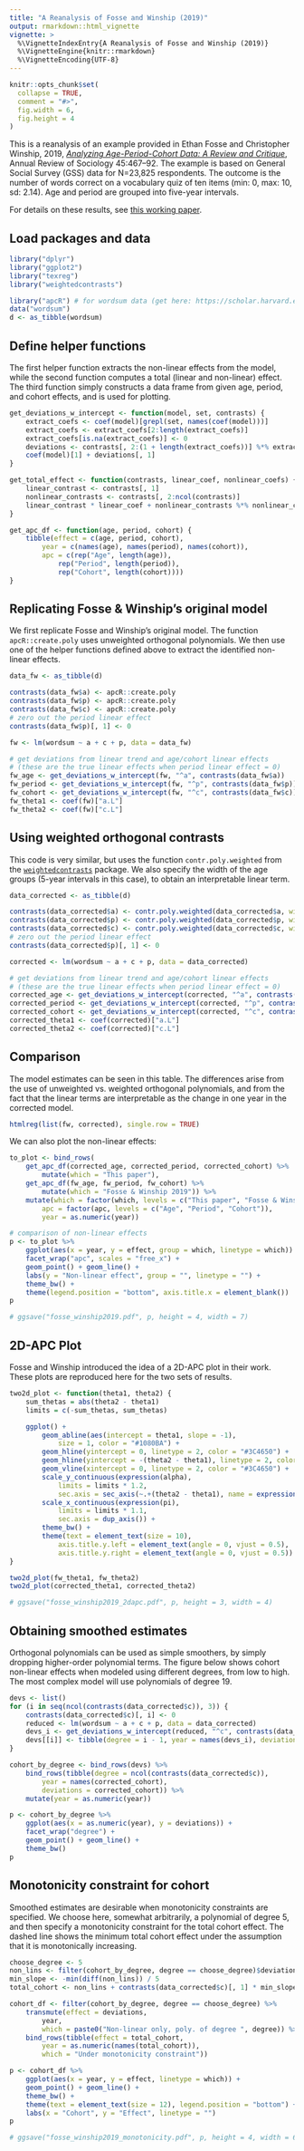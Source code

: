 ```yaml
---
title: "A Reanalysis of Fosse and Winship (2019)"
output: rmarkdown::html_vignette
vignette: >
  %\VignetteIndexEntry{A Reanalysis of Fosse and Winship (2019)}
  %\VignetteEngine{knitr::rmarkdown}
  %\VignetteEncoding{UTF-8}
---
```


```r
knitr::opts_chunk$set(
  collapse = TRUE,
  comment = "#>",
  fig.width = 6,
  fig.height = 4
)
```

This is a reanalysis of an example provided in Ethan Fosse and Christopher Winship, 2019, [_Analyzing Age-Period-Cohort Data: A Review and Critique_](https://www.annualreviews.org/doi/abs/10.1146/annurev-soc-073018-022616), Annual Review of Sociology 45:467–92. The  example is based on General Social Survey (GSS) data for N=23,825 respondents. The outcome is the number of words correct on a vocabulary quiz of ten items (min: 0, max: 10, sd: 2.14). Age and period are grouped into five-year intervals.

For details on these results, see [this working paper](https://osf.io/preprints/socarxiv/xrbgv/).

## Load packages and data

```r
library("dplyr")
library("ggplot2")
library("texreg")
library("weightedcontrasts")

library("apcR") # for wordsum data (get here: https://scholar.harvard.edu/apc/software-0)
data("wordsum")
d <- as_tibble(wordsum)
```

## Define helper functions

The first helper function extracts the non-linear effects from the model, while the second
function computes a total (linear and non-linear) effect. The third function simply
constructs a data frame from given age, period, and cohort effects, and is used for plotting.

```r
get_deviations_w_intercept <- function(model, set, contrasts) {
    extract_coefs <- coef(model)[grepl(set, names(coef(model)))]
    extract_coefs <- extract_coefs[2:length(extract_coefs)]
    extract_coefs[is.na(extract_coefs)] <- 0
    deviations <- contrasts[, 2:(1 + length(extract_coefs))] %*% extract_coefs
    coef(model)[1] + deviations[, 1]
}

get_total_effect <- function(contrasts, linear_coef, nonlinear_coefs) {
    linear_contrast <- contrasts[, 1]
    nonlinear_contrasts <- contrasts[, 2:ncol(contrasts)]
    linear_contrast * linear_coef + nonlinear_contrasts %*% nonlinear_coefs
}

get_apc_df <- function(age, period, cohort) {
    tibble(effect = c(age, period, cohort),
        year = c(names(age), names(period), names(cohort)),
        apc = c(rep("Age", length(age)),
            rep("Period", length(period)),
            rep("Cohort", length(cohort))))
}
```

## Replicating Fosse & Winship's original model

We first replicate Fosse and Winship's original model. The function `apcR::create.poly` uses
unweighted orthogonal polynomials. We then use one of the helper functions defined above to extract
the identified non-linear effects.

```r
data_fw <- as_tibble(d)

contrasts(data_fw$a) <- apcR::create.poly
contrasts(data_fw$p) <- apcR::create.poly
contrasts(data_fw$c) <- apcR::create.poly
# zero out the period linear effect
contrasts(data_fw$p)[, 1] <- 0

fw <- lm(wordsum ~ a + c + p, data = data_fw)

# get deviations from linear trend and age/cohort linear effects
# (these are the true linear effects when period linear effect = 0)
fw_age <- get_deviations_w_intercept(fw, "^a", contrasts(data_fw$a))
fw_period <- get_deviations_w_intercept(fw, "^p", contrasts(data_fw$p))
fw_cohort <- get_deviations_w_intercept(fw, "^c", contrasts(data_fw$c))
fw_theta1 <- coef(fw)["a.L"]
fw_theta2 <- coef(fw)["c.L"]
```

## Using weighted orthogonal contrasts

This code is very similar, but uses the function `contr.poly.weighted` from the [`weightedcontrasts`](https://github.com/elbersb/weightedcontrasts) package.
We also specify the width of the age groups (5-year intervals in this case), to obtain
an interpretable linear term.

```r
data_corrected <- as_tibble(d)

contrasts(data_corrected$a) <- contr.poly.weighted(data_corrected$a, width = 5)
contrasts(data_corrected$p) <- contr.poly.weighted(data_corrected$p, width = 5)
contrasts(data_corrected$c) <- contr.poly.weighted(data_corrected$c, width = 5)
# zero out the period linear effect
contrasts(data_corrected$p)[, 1] <- 0

corrected <- lm(wordsum ~ a + c + p, data = data_corrected)

# get deviations from linear trend and age/cohort linear effects
# (these are the true linear effects when period linear effect = 0)
corrected_age <- get_deviations_w_intercept(corrected, "^a", contrasts(data_corrected$a))
corrected_period <- get_deviations_w_intercept(corrected, "^p", contrasts(data_corrected$p))
corrected_cohort <- get_deviations_w_intercept(corrected, "^c", contrasts(data_corrected$c))
corrected_theta1 <- coef(corrected)["a.L"]
corrected_theta2 <- coef(corrected)["c.L"]
```

## Comparison

The model estimates can be seen in this table. The differences arise from the use
of unweighted vs. weighted orthogonal polynomials, and from the fact that the linear terms
are interpretable as the change in one year in the corrected model.

```r
htmlreg(list(fw, corrected), single.row = TRUE)
```

We can also plot the non-linear effects:

```r
to_plot <- bind_rows(
    get_apc_df(corrected_age, corrected_period, corrected_cohort) %>%
        mutate(which = "This paper"),
    get_apc_df(fw_age, fw_period, fw_cohort) %>%
        mutate(which = "Fosse & Winship 2019")) %>%
    mutate(which = factor(which, levels = c("This paper", "Fosse & Winship 2019")),
        apc = factor(apc, levels = c("Age", "Period", "Cohort")),
        year = as.numeric(year))

# comparison of non-linear effects
p <- to_plot %>%
    ggplot(aes(x = year, y = effect, group = which, linetype = which)) +
    facet_wrap("apc", scales = "free_x") +
    geom_point() + geom_line() +
    labs(y = "Non-linear effect", group = "", linetype = "") +
    theme_bw() +
    theme(legend.position = "bottom", axis.title.x = element_blank())
p
```

```r
# ggsave("fosse_winship2019.pdf", p, height = 4, width = 7)
```

## 2D-APC Plot

Fosse and Winship introduced the idea of a 2D-APC plot in their work. These plots are reproduced
here for the two sets of results.

```r
two2d_plot <- function(theta1, theta2) {
    sum_thetas = abs(theta2 - theta1)
    limits = c(-sum_thetas, sum_thetas)

    ggplot() +
        geom_abline(aes(intercept = theta1, slope = -1),
            size = 1, color = "#1080BA") +
        geom_hline(yintercept = 0, linetype = 2, color = "#3C4650") +
        geom_hline(yintercept = -(theta2 - theta1), linetype = 2, color = "#3C4650") +
        geom_vline(xintercept = 0, linetype = 2, color = "#3C4650") +
        scale_y_continuous(expression(alpha),
            limits = limits * 1.2,
            sec.axis = sec_axis(~.+(theta2 - theta1), name = expression(gamma))) +
        scale_x_continuous(expression(pi),
            limits = limits * 1.1,
            sec.axis = dup_axis()) +
        theme_bw() +
        theme(text = element_text(size = 10),
            axis.title.y.left = element_text(angle = 0, vjust = 0.5),
            axis.title.y.right = element_text(angle = 0, vjust = 0.5))
}

two2d_plot(fw_theta1, fw_theta2)
two2d_plot(corrected_theta1, corrected_theta2)
```

```r
# ggsave("fosse_winship2019_2dapc.pdf", p, height = 3, width = 4)
```

## Obtaining smoothed estimates

Orthogonal polynomials can be used as simple smoothers, by simply dropping higher-order
polynomial terms. The figure below shows cohort non-linear effects when modeled using different degrees,
from low to high. The most complex model will use polynomials of degree 19.

```r
devs <- list()
for (i in seq(ncol(contrasts(data_corrected$c)), 3)) {
    contrasts(data_corrected$c)[, i] <- 0
    reduced <- lm(wordsum ~ a + c + p, data = data_corrected)
    devs_i <- get_deviations_w_intercept(reduced, "^c", contrasts(data_corrected$c))
    devs[[i]] <- tibble(degree = i - 1, year = names(devs_i), deviations = devs_i)
}

cohort_by_degree <- bind_rows(devs) %>%
    bind_rows(tibble(degree = ncol(contrasts(data_corrected$c)),
        year = names(corrected_cohort),
        deviations = corrected_cohort)) %>%
    mutate(year = as.numeric(year))

p <- cohort_by_degree %>%
    ggplot(aes(x = as.numeric(year), y = deviations)) +
    facet_wrap("degree") +
    geom_point() + geom_line() +
    theme_bw()
p
```

## Monotonicity constraint for cohort

Smoothed estimates are desirable when monotonicity constraints are specified. We choose
here, somewhat arbitrarily, a polynomial of degree 5, and then specify a monotonicity constraint
for the total cohort effect. The dashed line shows the minimum total cohort effect under the assumption
that it is monotonically increasing.

```r
choose_degree <- 5
non_lins <- filter(cohort_by_degree, degree == choose_degree)$deviations
min_slope <- -min(diff(non_lins)) / 5
total_cohort <- non_lins + contrasts(data_corrected$c)[, 1] * min_slope

cohort_df <- filter(cohort_by_degree, degree == choose_degree) %>%
    transmute(effect = deviations,
        year,
        which = paste0("Non-linear only, poly. of degree ", degree)) %>%
    bind_rows(tibble(effect = total_cohort,
        year = as.numeric(names(total_cohort)),
        which = "Under monotonicity constraint"))

p <- cohort_df %>%
    ggplot(aes(x = year, y = effect, linetype = which)) +
    geom_point() + geom_line() +
    theme_bw() +
    theme(text = element_text(size = 12), legend.position = "bottom") +
    labs(x = "Cohort", y = "Effect", linetype = "")
p
```

```r
# ggsave("fosse_winship2019_monotonicity.pdf", p, height = 4, width = 6)
```
